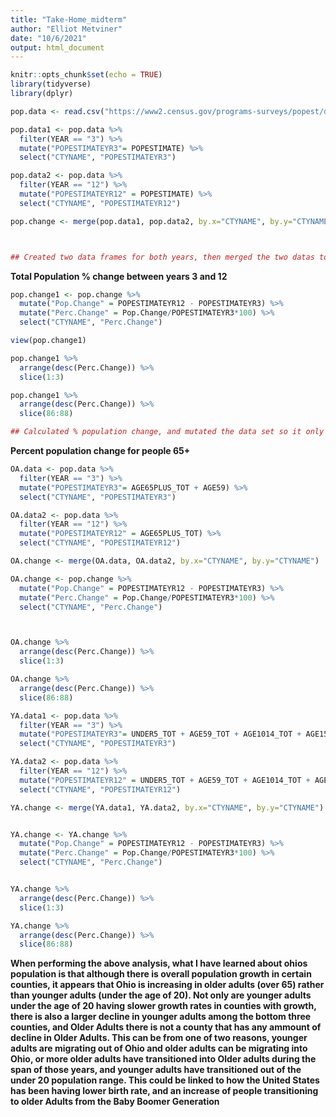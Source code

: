 ```yaml
---
title: "Take-Home_midterm"
author: "Elliot Metviner"
date: "10/6/2021"
output: html_document
---
```


```r
knitr::opts_chunk$set(echo = TRUE)
library(tidyverse)
library(dplyr)
```


```r
pop.data <- read.csv("https://www2.census.gov/programs-surveys/popest/datasets/2010-2019/counties/asrh/cc-est2019-agesex-39.csv")


```

```r
pop.data1 <- pop.data %>%
  filter(YEAR == "3") %>%
  mutate("POPESTIMATEYR3"= POPESTIMATE) %>%
  select("CTYNAME", "POPESTIMATEYR3")

pop.data2 <- pop.data %>%
  filter(YEAR == "12") %>% 
  mutate("POPESTIMATEYR12" = POPESTIMATE) %>%
  select("CTYNAME", "POPESTIMATEYR12")

pop.change <- merge(pop.data1, pop.data2, by.x="CTYNAME", by.y="CTYNAME")



## Created two data frames for both years, then merged the two datas together, and grouped by county name to make future code easier, re named pop estimate to the relative population estimate for the year to also help with future code. 
```


**Total Population % change between years 3 and 12**

```r
pop.change1 <- pop.change %>%
  mutate("Pop.Change" = POPESTIMATEYR12 - POPESTIMATEYR3) %>%
  mutate("Perc.Change" = Pop.Change/POPESTIMATEYR3*100) %>%
  select("CTYNAME", "Perc.Change")

view(pop.change1) 

pop.change1 %>%
  arrange(desc(Perc.Change)) %>%
  slice(1:3)

pop.change1 %>%
  arrange(desc(Perc.Change)) %>%
  slice(86:88)

## Calculated % population change, and mutated the data set so it only included only percent change for the individual counties.
```



**Percent population change for people 65+**
```r
OA.data <- pop.data %>%
  filter(YEAR == "3") %>%
  mutate("POPESTIMATEYR3"= AGE65PLUS_TOT + AGE59) %>%
  select("CTYNAME", "POPESTIMATEYR3")

OA.data2 <- pop.data %>%
  filter(YEAR == "12") %>% 
  mutate("POPESTIMATEYR12" = AGE65PLUS_TOT) %>%
  select("CTYNAME", "POPESTIMATEYR12")

OA.change <- merge(OA.data, OA.data2, by.x="CTYNAME", by.y="CTYNAME")

OA.change <- pop.change %>%
  mutate("Pop.Change" = POPESTIMATEYR12 - POPESTIMATEYR3) %>%
  mutate("Perc.Change" = Pop.Change/POPESTIMATEYR3*100) %>%
  select("CTYNAME", "Perc.Change")



OA.change %>%
  arrange(desc(Perc.Change)) %>%
  slice(1:3)

OA.change %>%
  arrange(desc(Perc.Change)) %>%
  slice(86:88)

```




```r
YA.data1 <- pop.data %>%
  filter(YEAR == "3") %>%
  mutate("POPESTIMATEYR3"= UNDER5_TOT + AGE59_TOT + AGE1014_TOT + AGE1519_TOT) %>%
  select("CTYNAME", "POPESTIMATEYR3")

YA.data2 <- pop.data %>%
  filter(YEAR == "12") %>% 
  mutate("POPESTIMATEYR12" = UNDER5_TOT + AGE59_TOT + AGE1014_TOT + AGE1519_TOT) %>%
  select("CTYNAME", "POPESTIMATEYR12")

YA.change <- merge(YA.data1, YA.data2, by.x="CTYNAME", by.y="CTYNAME")


YA.change <- YA.change %>%
  mutate("Pop.Change" = POPESTIMATEYR12 - POPESTIMATEYR3) %>%
  mutate("Perc.Change" = Pop.Change/POPESTIMATEYR3*100) %>%
  select("CTYNAME", "Perc.Change")


YA.change %>%
  arrange(desc(Perc.Change)) %>%
  slice(1:3)

YA.change %>%
  arrange(desc(Perc.Change)) %>%
  slice(86:88)

```


**When performing the above analysis, what I have learned about ohios population is that although there is overall population growth in certain counties, it appears that Ohio is increasing in older adults (over 65) rather than younger adults (under the age of 20). Not only are younger adults under the age of 20 having slower growth rates in counties with growth, there is also a larger decline in younger adults among the bottom three counties, and Older Adults there is not a county that has any ammount of decline in Older Adults. This can be from one of two reasons, younger adults are migrating out of Ohio and older adults can be migrating into Ohio, or more older adults have transitioned into Older adults during the span of those years, and younger adults have transitioned out of the under 20 population range. This could be linked to how the United States has been having lower birth rate, and an increase of people transitioning to older Adults from the Baby Boomer Generation**
